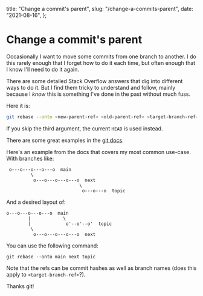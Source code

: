   title: "Change a commit's parent",
  slug: "/change-a-commits-parent",
  date: "2021-08-16",
};

# Change a commit's parent

Occasionally I want to move some commits from one branch to another. I do this rarely enough that I forget how to do it each time, but often enough that I know I'll need to do it again.

There are some detailed Stack Overflow answers that dig into different ways to do it. But I find them tricky to understand and follow, mainly because I _know_ this is something I've done in the past without much fuss.

Here it is:

```sh
git rebase --onto <new-parent-ref> <old-parent-ref> <target-branch-ref>
```

If you skip the third argument, the current `HEAD` is used instead.

There are some great examples in the [git docs](https://git-scm.com/docs/git-rebase).

Here's an example from the docs that covers my most common use-case. With branches like:

```
 o---o---o---o---o  main
         \
          o---o---o---o---o  next
                           \
                            o---o---o  topic
```

And a desired layout of:

```
o---o---o---o---o  main
        |            \
        |             o'--o'--o'  topic
         \
          o---o---o---o---o  next
```

You can use the following command:

```
git rebase --onto main next topic
```

Note that the refs can be commit hashes as well as branch names (does this apply to `<target-branch-ref>`?).

Thanks git!
